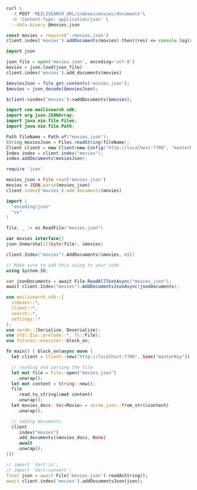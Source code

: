 <CodeGroup>

```bash cURL
curl \
  -X POST 'MEILISEARCH_URL/indexes/movies/documents'\
  -H 'Content-Type: application/json' \
  --data-binary @movies.json
```

```javascript JS
const movies = require('./movies.json')
client.index('movies').addDocuments(movies).then((res) => console.log(res))
```

```python Python
import json

json_file = open('movies.json', encoding='utf-8')
movies = json.load(json_file)
client.index('movies').add_documents(movies)
```

```php PHP
$moviesJson = file_get_contents('movies.json');
$movies = json_decode($moviesJson);

$client->index('movies')->addDocuments($movies);
```

```java Java
import com.meilisearch.sdk;
import org.json.JSONArray;
import java.nio.file.Files;
import java.nio.file.Path;

Path fileName = Path.of("movies.json");
String moviesJson = Files.readString(fileName);
Client client = new Client(new Config("http://localhost:7700", "masterKey"));
Index index = client.index("movies");
index.addDocuments(moviesJson);
```

```ruby Ruby
require 'json'

movies_json = File.read('movies.json')
movies = JSON.parse(movies_json)
client.index('movies').add_documents(movies)
```

```go Go
import (
  "encoding/json"
  "os"
)

file, _ := os.ReadFile("movies.json")

var movies interface{}
json.Unmarshal([]byte(file), &movies)

client.Index("movies").AddDocuments(&movies, nil)
```

```csharp C#
// Make sure to add this using to your code
using System.IO;

var jsonDocuments = await File.ReadAllTextAsync("movies.json");
await client.Index("movies").AddDocumentsJsonAsync(jsonDocuments);
```

```rust Rust
use meilisearch_sdk::{
  indexes::*,
  client::*,
  search::*,
  settings::*
};
use serde::{Serialize, Deserialize};
use std::{io::prelude::*, fs::File};
use futures::executor::block_on;

fn main() { block_on(async move {
  let client = Client::new("http://localhost:7700", Some("masterKey"));

  // reading and parsing the file
  let mut file = File::open("movies.json")
    .unwrap();
  let mut content = String::new();
  file
    .read_to_string(&mut content)
    .unwrap();
  let movies_docs: Vec<Movie> = serde_json::from_str(&content)
    .unwrap();

  // adding documents
  client
    .index("movies")
    .add_documents(&movies_docs, None)
    .await
    .unwrap();
})}
```

```dart Dart
// import 'dart:io';
// import 'dart:convert';
final json = await File('movies.json').readAsString();
await client.index('movies').addDocumentsJson(json);
```
</CodeGroup>